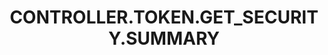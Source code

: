 ---
title: 'CONTROLLER.TOKEN.GET_SECURITY.SUMMARY'
openapi: '/en/api-reference/openapi-en.json GET /token/{chain}/{tokenAddress}/security'
---